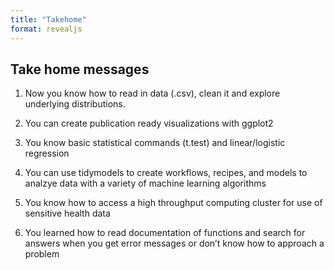 ```yaml
---
title: "Takehome"
format: revealjs
---
```


## Take home messages

1. Now you know how to read in data (.csv), clean it and explore underlying distributions. 

2. You can create publication ready visualizations with ggplot2

3. You know basic statistical commands (t.test) and linear/logistic regression

4. You can use tidymodels to create workflows, recipes, and models to analzye data with a variety of machine learning algorithms

5. You know how to access a high throughput computing cluster for use of sensitive health data 

6. You learned how to read documentation of functions and search for answers when you get error messages or don't know how to approach a problem